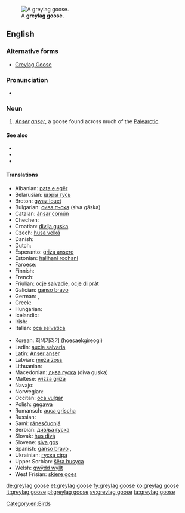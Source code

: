 [[Image:Greylag Goose in St James's Park, London - May 2006.jpg|thumb|A '''greylag goose'''.]]
==English==

===Alternative forms===
* [[Greylag Goose]]

===Pronunciation===
* {{IPA|/ˈɡɻeɪlæɡˈɡus/}}

===Noun===
{{en-noun|greylag geese}}

# ''[[Anser]] [[anser]]'', a goose found across much of the [[Palearctic]].

====See also====
* {{pedialite|Greylag Goose}}
* {{specieslite|Anser anser}}
* {{commonslite|Anser anser}}

====Translations====
{{trans-top|''Anser anser''}}
* Albanian: [[pata e egër]]
* Belarusian: [[шэры  гусь]] {{m}}
* Breton: [[gwaz louet]]
* Bulgarian: [[сива гъска]] (siva găska) {{f}}
* Catalan: [[ánsar común]]
* Chechen: {{tø|ce|мокха акха гIаз}}
* Croatian: [[divlja guska]]
* Czech: [[husa velká]]
* Danish: {{t-|da|grågås}}
* Dutch: {{t+|nl|grauwe gans}}
* Esperanto: [[griza ansero]]
* Estonian: [[hallhani roohani]]
* Faroese: {{t-|fo|grágás}}
* Finnish: {{t+|fi|merihanhi}}
* French: {{t+|fr|oie cendrée|f}}
* Friulian: [[ocje salvadie]], [[ocje di prât]]
* Galician: [[ganso bravo]]
* German: {{t+|de|Graugans|f}}, {{t-|de|Wildgans|f}}
* Greek: {{t+|el|χήνα}}
* Hungarian: {{t-|hu|nyári lúd}}
* Icelandic: {{t+|is|grágæs}}
* Irish: {{t-|ga|gé ghlas|xs=Irish}}
* Italian: [[oca selvatica]] {{f}}
{{trans-mid}}
* Korean: [[회색기러기]] (hoesaekgireogi)
* Ladin: [[aucia salvaria]]
* Latin: [[Anser anser]]
* Latvian: [[meža zoss]]
* Lithuanian: {{t+|lt|pilkoji žąsis|xs=Lithuanian}}
* Macedonian: [[дива гуска]] (diva guska)
* Maltese: [[wiżża griża]] {{f}}
* Navajo: {{tø|nv|tó wónaanídę́ę́ʼ naalʼeełítsoh łibáhígíí}}
* Norwegian: {{t-|no|grågås}}
* Occitan: [[oca vulgar]]
* Polish: [[gęgawa]] {{f}}
* Romansch: [[auca grischa]]
* Russian: {{t|ru|серый гусь|tr=seryj gus’|m}}
* Sami: [[ránesčuonjá]]
* Serbian: [[дивља гуска]] {{f}}
* Slovak: [[hus divá]]
* Slovene: [[siva gos]]
* Spanish: [[ganso bravo]] {{m}}, {{t+|es|ánsar|m}}
* Ukrainian: [[гуска сіра]]
* Upper Sorbian: [[šěra husyca]]
* Welsh: [[gwÿdd wyllt]]
* West Frisian: [[skiere goes]]
{{trans-bottom}}

[[Category:en:Birds]]

[[de:greylag goose]]
[[et:greylag goose]]
[[fy:greylag goose]]
[[ko:greylag goose]]
[[lt:greylag goose]]
[[pl:greylag goose]]
[[sv:greylag goose]]
[[ta:greylag goose]]